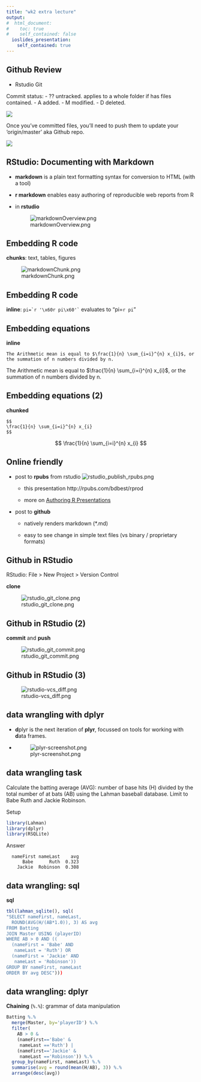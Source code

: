 ```yaml
---
title: "wk2 extra lecture"
output:
#  html_document:
#    toc: true
#    self_contained: false   
  ioslides_presentation:
    self_contained: true
---
```


## Github Review

- Rstudio Git

Commit status:
  - ?? untracked. applies to a whole folder if has files contained.
  - A added.
  - M modified.
  - D deleted.

![](img/TODO)

Once you've committed files, you'll need to push them to update your 'origin/master' aka Github repo.

![](img/TODO)

## RStudio: Documenting with Markdown

* **markdown** is a plain text formatting syntax for conversion to HTML (with a tool)

* **r markdown** enables easy authoring of reproducible web reports from R

* in **rstudio**

  ![markdownOverview.png](fig/markdownOverview.png)

## Embedding R code

**chunks**: text, tables, figures

![markdownChunk.png](fig/markdownChunk.png)

## Embedding R code

**inline**: ``pi=`r '\x60r pi\x60'` `` evaluates to "pi=`r pi`"

## Embedding equations

**inline**

```
The Arithmetic mean is equal to $\frac{1}{n} \sum_{i=i}^{n} x_{i}$, or the summation of n numbers divided by n.
```

The Arithmetic mean is equal to $\frac{1}{n} \sum_{i=i}^{n} x_{i}$, or the summation of n numbers divided by n.

## Embedding equations (2)

**chunked**

```
$$
\frac{1}{n} \sum_{i=i}^{n} x_{i}
$$
```

$$
\frac{1}{n} \sum_{i=i}^{n} x_{i}
$$

## Online friendly

- post to **rpubs** from rstudio
  ![rstudio_publish_rpubs.png](fig/rstudio_publish_rpubs.png)

    + this presentation
    http://rpubs.com/bdbest/rprod
  
    + more on [Authoring R Presentations](http://www.rstudio.com/ide/docs/presentations/overview)     

- post to **github**

    + natively renders markdown (*.md)
  
    + easy to see change in simple text files (vs binary / proprietary formats)

## Github in RStudio

RStudio: File > New Project > Version Control

**clone**

![rstudio_git_clone.png](fig/rstudio_git_clone.png)

## Github in RStudio (2)

**commit** and **push**

![rstudio_git_commit.png](fig/rstudio_git_commit.jpg)

## Github in RStudio (3)

![rstudio-vcs_diff.png](fig/rstudio-vcs_diff.png)

## data wrangling with dplyr

* **d**plyr is the next iteration of **plyr**, focussed on tools for working with **d**ata frames.

* ![plyr-screenshot.png](fig/plyr-screenshot.png)

## data wrangling task

Calculate the batting average (AVG): number of base hits (H) divided by the total number of at bats (AB) using the Lahman baseball database. Limit to Babe Ruth and Jackie Robinson.

Setup

```r
library(Lahman)
library(dplyr)
library(RSQLite)
```

Answer

```
  nameFirst nameLast    avg
      Babe      Ruth  0.323
    Jackie  Robinson  0.308
```

## data wrangling: sql

**sql**

```r
tbl(lahman_sqlite(), sql(
"SELECT nameFirst, nameLast, 
  ROUND(AVG(H/(AB*1.0)), 3) AS avg 
FROM Batting
JOIN Master USING (playerID)
WHERE AB > 0 AND ((
  (nameFirst = 'Babe' AND 
   nameLast = 'Ruth') OR 
  (nameFirst = 'Jackie' AND 
   nameLast = 'Robinson')) 
GROUP BY nameFirst, nameLast
ORDER BY avg DESC")))
```

## data wrangling: dplyr 

**Chaining** (`%.%`): grammar of data manipulation

```r
Batting %.%
  merge(Master, by='playerID') %.%
  filter(
    AB > 0 &
    (nameFirst=='Babe' & 
     nameLast =='Ruth') | 
    (nameFirst=='Jackie' & 
     nameLast =='Robinson')) %.%  
  group_by(nameFirst, nameLast) %.%
  summarise(avg = round(mean(H/AB), 3)) %.%
  arrange(desc(avg))
```